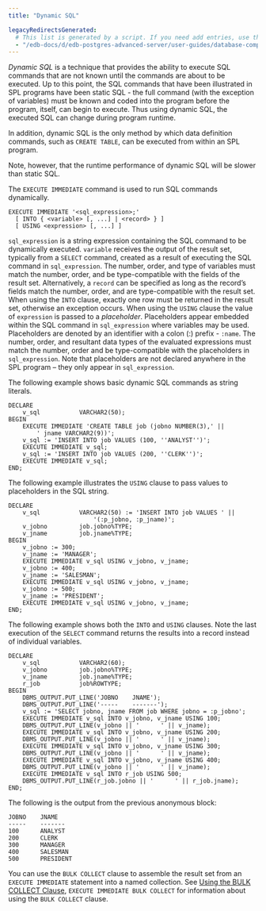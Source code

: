 ```yaml
---
title: "Dynamic SQL"

legacyRedirectsGenerated:
  # This list is generated by a script. If you need add entries, use the `legacyRedirects` key.
  - "/edb-docs/d/edb-postgres-advanced-server/user-guides/database-compatibility-stored-procedural-language-guide/13/dynamic_sql.html"
---
```


<div id="dynamic_sql" class="registered_link"></div>

*Dynamic SQL* is a technique that provides the ability to execute SQL commands that are not known until the commands are about to be executed. Up to this point, the SQL commands that have been illustrated in SPL programs have been static SQL - the full command (with the exception of variables) must be known and coded into the program before the program, itself, can begin to execute. Thus using dynamic SQL, the executed SQL can change during program runtime.

In addition, dynamic SQL is the only method by which data definition commands, such as `CREATE TABLE`, can be executed from within an SPL program.

Note, however, that the runtime performance of dynamic SQL will be slower than static SQL.

The `EXECUTE IMMEDIATE` command is used to run SQL commands dynamically.

```text
EXECUTE IMMEDIATE '<sql_expression>;'
  [ INTO { <variable> [, ...] | <record> } ]
  [ USING <expression> [, ...] ]
```

`sql_expression` is a string expression containing the SQL command to be dynamically executed. `variable` receives the output of the result set, typically from a `SELECT` command, created as a result of executing the SQL command in `sql_expression`. The number, order, and type of variables must match the number, order, and be type-compatible with the fields of the result set. Alternatively, a `record` can be specified as long as the record’s fields match the number, order, and are type-compatible with the result set. When using the `INTO` clause, exactly one row must be returned in the result set, otherwise an exception occurs. When using the `USING` clause the value of `expression` is passed to a *placeholder*. Placeholders appear embedded within the SQL command in `sql_expression` where variables may be used. Placeholders are denoted by an identifier with a colon (:) prefix - `:name`. The number, order, and resultant data types of the evaluated expressions must match the number, order and be type-compatible with the placeholders in `sql_expression`. Note that placeholders are not declared anywhere in the SPL program – they only appear in `sql_expression`.

The following example shows basic dynamic SQL commands as string literals.

```text
DECLARE
    v_sql           VARCHAR2(50);
BEGIN
    EXECUTE IMMEDIATE 'CREATE TABLE job (jobno NUMBER(3),' ||
        ' jname VARCHAR2(9))';
    v_sql := 'INSERT INTO job VALUES (100, ''ANALYST'')';
    EXECUTE IMMEDIATE v_sql;
    v_sql := 'INSERT INTO job VALUES (200, ''CLERK'')';
    EXECUTE IMMEDIATE v_sql;
END;
```

The following example illustrates the `USING` clause to pass values to placeholders in the SQL string.

```text
DECLARE
    v_sql           VARCHAR2(50) := 'INSERT INTO job VALUES ' ||
                        '(:p_jobno, :p_jname)';
    v_jobno         job.jobno%TYPE;
    v_jname         job.jname%TYPE;
BEGIN
    v_jobno := 300;
    v_jname := 'MANAGER';
    EXECUTE IMMEDIATE v_sql USING v_jobno, v_jname;
    v_jobno := 400;
    v_jname := 'SALESMAN';
    EXECUTE IMMEDIATE v_sql USING v_jobno, v_jname;
    v_jobno := 500;
    v_jname := 'PRESIDENT';
    EXECUTE IMMEDIATE v_sql USING v_jobno, v_jname;
END;
```

The following example shows both the `INTO` and `USING` clauses. Note the last execution of the `SELECT` command returns the results into a record instead of individual variables.

```text
DECLARE
    v_sql           VARCHAR2(60);
    v_jobno         job.jobno%TYPE;
    v_jname         job.jname%TYPE;
    r_job           job%ROWTYPE;
BEGIN
    DBMS_OUTPUT.PUT_LINE('JOBNO    JNAME');
    DBMS_OUTPUT.PUT_LINE('-----    -------');
    v_sql := 'SELECT jobno, jname FROM job WHERE jobno = :p_jobno';
    EXECUTE IMMEDIATE v_sql INTO v_jobno, v_jname USING 100;
    DBMS_OUTPUT.PUT_LINE(v_jobno || '      ' || v_jname);
    EXECUTE IMMEDIATE v_sql INTO v_jobno, v_jname USING 200;
    DBMS_OUTPUT.PUT_LINE(v_jobno || '      ' || v_jname);
    EXECUTE IMMEDIATE v_sql INTO v_jobno, v_jname USING 300;
    DBMS_OUTPUT.PUT_LINE(v_jobno || '      ' || v_jname);
    EXECUTE IMMEDIATE v_sql INTO v_jobno, v_jname USING 400;
    DBMS_OUTPUT.PUT_LINE(v_jobno || '      ' || v_jname);
    EXECUTE IMMEDIATE v_sql INTO r_job USING 500;
    DBMS_OUTPUT.PUT_LINE(r_job.jobno || '      ' || r_job.jname);
END;
```

The following is the output from the previous anonymous block:

```text
JOBNO    JNAME
-----    -------
100      ANALYST
200      CLERK
300      MANAGER
400      SALESMAN
500      PRESIDENT
```

You can use the `BULK COLLECT` clause to assemble the result set from an `EXECUTE IMMEDIATE` statement into a named collection. See [Using the BULK COLLECT Clause](12_working_with_collections/04_using_the_bulk_collect_clause/#using_the_bulk_collect_clause), `EXECUTE IMMEDIATE BULK COLLECT` for information about using the `BULK COLLECT` clause.
